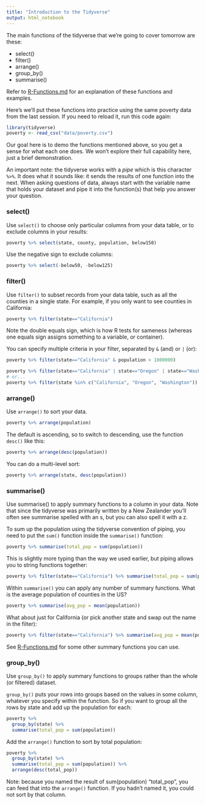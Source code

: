 ```yaml
---
title: "Introduction to the Tidyverse"
output: html_notebook
---
```


The main functions of the tidyverse that we're going to cover tomorrow are these:

-   select()
-   filter()
-   arrange()
-   group_by()
-   summarise()

Refer to [R-Functions.md](docs/R-Functions.md) for an explanation of these functions and examples.

Here's we'll put these functions into practice using the same poverty data from the last session. If you need to reload it, run this code again:

```r
library(tidyverse)
poverty <- read_csv("data/poverty.csv")
```

Our goal here is to demo the functions mentioned above, so you get a sense for what each one does. We won't explore their full capability here, just a brief demonstration.

An important note: the tidyverse works with a *pipe* which is this character `%>%`. It does what it sounds like: it sends the results of one function into the next. When asking questions of data, always start with the variable name that holds your dataset and pipe it into the function(s) that help you answer your question.

### select()

Use `select()` to choose only particular columns from your data table, or to exclude columns in your results:

```r
poverty %>% select(state, county, population, below150)
```

Use the negative sign to exclude columns:

```r
poverty %>% select(-below50, -below125)
```

### filter()

Use `filter()` to subset records from your data table, such as all the counties in a single state. For example, if you only want to see counties in California:

```r
poverty %>% filter(state=="California")
```

Note the double equals sign, which is how R tests for sameness (whereas one equals sign assigns something to a variable, or container).

You can specify multiple criteria in your filter, separated by `&` (and) or `|` (or):

```r
poverty %>% filter(state=="California" & population > 1000000)
```

```r
poverty %>% filter(state=="California" | state=="Oregon" | state=="Washington")
# or...
poverty %>% filter(state %in% c("California", "Oregon", "Washington"))
```

### arrange()
Use `arrange()` to sort your data. 
```r
poverty %>% arrange(population)
```

The default is ascending, so to switch to descending, use the function `desc()` like this:
```r
poverty %>% arrange(desc(population))
```

You can do a multi-level sort:
```r
poverty %>% arrange(state, desc(population))
```

### summarise()
Use summarise() to apply summary functions to a column in your data. Note that since the tidyverse was primarily written by a New Zealander you'll often see summarise spelled with an s, but you can also spell it with a z. 

To sum up the population using the tidyverse convention of piping, you need to put the `sum()` function inside the `summarise()` function:
```r
poverty %>% summarise(total_pop = sum(population))
```

This is slightly more typing than the way we used earlier, but piping allows you to string functions together: 
```r
poverty %>% filter(state=="California") %>% summarise(total_pop = sum(population))
```

Within `summarise()` you can apply any number of summary functions. What is the average population of counties in the US? 
```r
poverty %>% summarise(avg_pop = mean(population))
```

What about just for California (or pick another state and swap out the name in the filter):
```r
poverty %>% filter(state=="California") %>% summarise(avg_pop = mean(population))
```
See [R-Functions.md](docs/R-Functions.md) for some other summary functions you can use. 

### group_by()
Use `group_by()` to apply summary functions to groups rather than the whole (or filtered) dataset. 

`group_by()` puts your rows into groups based on the values in some column, whatever you specify within the function. So if you want to group all the rows by state and add up the population for each: 
```r
poverty %>% 
  group_by(state) %>% 
  summarise(total_pop = sum(population))
```

Add the `arrange()` function to sort by total population:
```r
poverty %>% 
  group_by(state) %>% 
  summarise(total_pop = sum(population)) %>% 
  arrange(desc(total_pop))
```
Note: because you named the result of sum(population) "total_pop", you can feed that into the `arrange()` function. If you hadn't named it, you could not sort by that column. 
